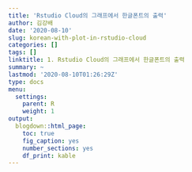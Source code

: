 ```yaml
---
title: 'Rstudio Cloud의 그래프에서 한글폰트의 출력'
author: 김강배
date: '2020-08-10'
slug: korean-with-plot-in-rstudio-cloud
categories: []
tags: []
linktitle: 1. Rstudio Cloud의 그래프에서 한글폰트의 출력
summary: ~
lastmod: '2020-08-10T01:26:29Z'
type: docs
menu:
  settings:
    parent: R
    weight: 1
output:
  blogdown::html_page:
    toc: true
    fig_caption: yes
    number_sections: yes
    df_print: kable
---
```


